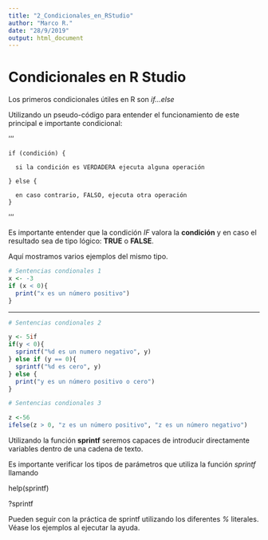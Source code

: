 ```yaml
---
title: "2_Condicionales_en_RStudio"
author: "Marco R."
date: "28/9/2019"
output: html_document
---
```


# Condicionales en R Studio

Los primeros condicionales útiles en R son *if...else*

Utilizando un pseudo-código para entender el funcionamiento de este principal e importante condicional:

'''
```
if (condición) {

  si la condición es VERDADERA ejecuta alguna operación

} else {

  en caso contrario, FALSO, ejecuta otra operación
}
```
'''

Es importante entender que la condición *IF* valora la **condición** y en caso el resultado sea de tipo lógico: **TRUE** o **FALSE**.

Aquí mostramos varios ejemplos del mismo tipo.

```r
# Sentencias condionales 1
x <- -3
if (x < 0){
  print("x es un número positivo")
}
```

***

```r
# Sentencias condionales 2

y <- 5if
if(y < 0){
  sprintf("%d es un numero negativo", y)
} else if (y == 0){
  sprintf("%d es cero", y)
} else {
  print("y es un número positivo o cero")
}

```


```r
# Sentencias condionales 3

z <-56
ifelse(z > 0, "z es un número positivo", "z es un número negativo")
```

Utilizando la función **sprintf** seremos capaces de introducir directamente variables dentro de una cadena de texto.

Es importante verificar los tipos de parámetros que utiliza la función *sprintf* llamando 

help(sprintf)

?sprintf


Pueden seguir con la práctica de sprintf utilizando los diferentes *%* literales.
Véase los ejemplos al ejecutar la ayuda.




